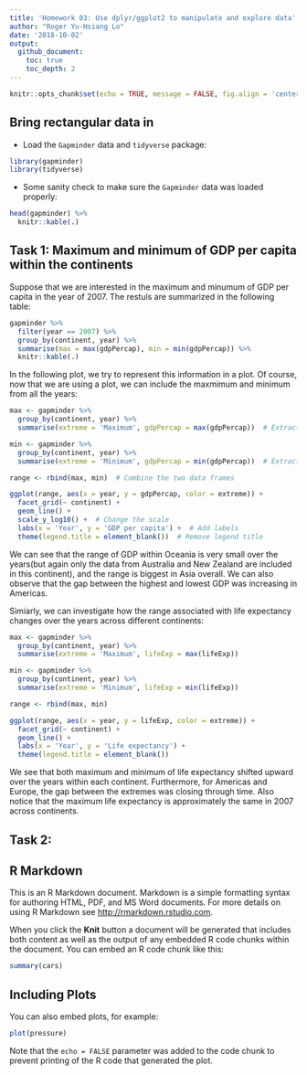 ```yaml
---
title: 'Homework 03: Use dplyr/ggplot2 to manipulate and explore data'
author: "Roger Yu-Hsiang Lo"
date: '2018-10-02'
output:
  github_document:
    toc: true
    toc_depth: 2
---
```


```r
knitr::opts_chunk$set(echo = TRUE, message = FALSE, fig.align = 'center')
```

## Bring rectangular data in

- Load the `Gapminder` data and `tidyverse` package:
```r
library(gapminder)
library(tidyverse)
```

- Some sanity check to make sure the `Gapminder` data was loaded properly:
```r
head(gapminder) %>%
  knitr::kable(.)
```


## Task 1: Maximum and minimum of GDP per capita within the continents

Suppose that we are interested in the maximum and minumum of GDP per capita in the year of 2007. The restuls are summarized in the following table:

```r
gapminder %>%
  filter(year == 2007) %>%
  group_by(continent, year) %>%
  summarise(max = max(gdpPercap), min = min(gdpPercap)) %>%
  knitr::kable(.)
```

In the following plot, we try to represent this information in a plot. Of course, now that we are using a plot, we can include the maxmimum and minimum from all the years:

```r
max <- gapminder %>%
  group_by(continent, year) %>%
  summarise(extreme = 'Maximum', gdpPercap = max(gdpPercap))  # Extract max data

min <- gapminder %>%
  group_by(continent, year) %>%
  summarise(extreme = 'Minimum', gdpPercap = min(gdpPercap))  # Extract min data

range <- rbind(max, min)  # Combine the two data frames

ggplot(range, aes(x = year, y = gdpPercap, color = extreme)) +
  facet_grid(~ continent) +
  geom_line() +
  scale_y_log10() +  # Change the scale
  labs(x = 'Year', y = 'GDP per capita') +  # Add labels
  theme(legend.title = element_blank())  # Remove legend title
```

We can see that the range of GDP within Oceania is very small over the years(but again only the data from Australia and New Zealand are included in this continent), and the range is biggest in Asia overall. We can also observe that the gap between the highest and lowest GDP was increasing in Americas.

Simiarly, we can investigate how the range associated with life expectancy changes over the years across different continents:

```r
max <- gapminder %>%
  group_by(continent, year) %>%
  summarise(extreme = 'Maximum', lifeExp = max(lifeExp))

min <- gapminder %>%
  group_by(continent, year) %>%
  summarise(extreme = 'Minimum', lifeExp = min(lifeExp))

range <- rbind(max, min)

ggplot(range, aes(x = year, y = lifeExp, color = extreme)) +
  facet_grid(~ continent) +
  geom_line() +
  labs(x = 'Year', y = 'Life expectancy') +
  theme(legend.title = element_blank())
```

We see that both maximum and minimum of life expectancy shifted upward over the years within each continent. Furthermore, for Americas and Europe, the gap between the extremes was closing through time. Also notice that the maximum life expectancy is approximately the same in 2007 across continents.

## Task 2:


## R Markdown

This is an R Markdown document. Markdown is a simple formatting syntax for authoring HTML, PDF, and MS Word documents. For more details on using R Markdown see <http://rmarkdown.rstudio.com>.

When you click the **Knit** button a document will be generated that includes both content as well as the output of any embedded R code chunks within the document. You can embed an R code chunk like this:

```r
summary(cars)
```

## Including Plots

You can also embed plots, for example:

```r
plot(pressure)
```

Note that the `echo = FALSE` parameter was added to the code chunk to prevent printing of the R code that generated the plot.
